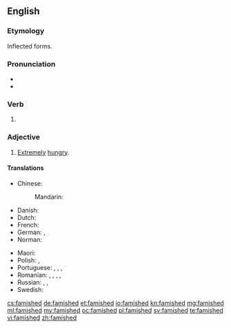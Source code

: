 ==English==

===Etymology===
Inflected forms.

===Pronunciation===
* {{IPA|/ˈfæmɪʃt/|lang=en}}
* {{audio|en-us-famished.ogg|Audio (US)|lang=en}}

===Verb===
{{head|en|verb form}}

# {{en-past of|famish}}

===Adjective===
{{en-adj}}

# [[extremely|Extremely]] [[hungry]].

====Translations====
{{trans-top|extremely hungry}}
* Chinese:
*: Mandarin: {{t+|cmn|惄|tr=nì|sc=Hani}}
* Danish: {{t|da|udhungret}}
* Dutch: {{t+|nl|uitgehongerd}}
* French: {{t+|fr|affamé}}
* German: {{t|de|verhungert}}, {{t|de|ausgehungert}}
* Norman: {{t|nrf|famélique|m|f}}
{{trans-mid}}
* Maori: {{t|mi|pakaroa}}
* Polish: {{t|pl|wygłodzony}}, {{t|pl|zgłodniały}}
* Portuguese: {{t+|pt|faminto|m}}, {{t|pt|faminta|f}}, {{t+|pt|esfomeado|m}}, {{t|pt|esfomeada|f}}
* Romanian: {{t+|ro|înfometat|m|n}}, {{t|ro|înfometată|f}}, {{t|ro|înfometați|m-p}}, {{t|ro|înfometate|f-p|n-p}}, {{t+|ro|hămesit|m}}
* Russian: {{t+|ru|голо́дный}}, {{t|ru|изголода́вшийся}}, {{t+|ru|голода́ющий}}
* Swedish: {{t+|sv|utsvulten}}
{{trans-bottom}}

[[cs:famished]]
[[de:famished]]
[[et:famished]]
[[io:famished]]
[[kn:famished]]
[[mg:famished]]
[[ml:famished]]
[[my:famished]]
[[oc:famished]]
[[pl:famished]]
[[sv:famished]]
[[te:famished]]
[[vi:famished]]
[[zh:famished]]